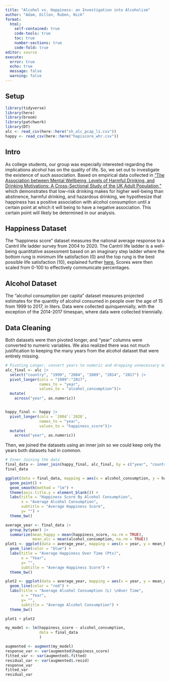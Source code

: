 ```yaml
---
title: "Alcohol vs. Happiness: an Investigation into Alcoholism"
author: "Adam, Dillon, Ruben, Nick"
format:
  html:
    self-contained: true
    code-tools: true
    toc: true
    number-sections: true
    code-fold: true
editor: source
execute:
  error: true
  echo: true
  message: false
  warning: false
---
```


## Setup

```r
library(tidyverse)
library(here)
library(broom)
library(patchwork)
library(DT)
alc <- read_csv(here::here("sh_alc_pcap_li.csv"))
happy <- read_csv(here::here("hapiscore_whr.csv"))
```


## Intro

As college students, our group was especially interested regarding the implications alcohol has on the quality of life. So, we set out to investigate the existence of such association. Based on empirical data collected in [“The Association between Mental Wellbeing, Levels of Harmful Drinking, and Drinking Motivations: A Cross-Sectional Study of the UK Adult Population,”](https://www.ncbi.nlm.nih.gov/pmc/articles/PMC6069385/) which demonstrates that low-risk drinking makes for higher well-being than abstinence, harmful drinking, and hazardous drinking, we hypothesize that happiness has a positive association with alcohol consumption until a certain point at which it will being to have a negative association. This certain point will likely be determined in our analysis.



## Happiness Dataset

The “happiness score” dataset measures the national average response to a Cantril life ladder survey from 2004 to 2020. The Cantril life ladder is a well-being quantitative assessment based on an imaginary step ladder where the bottom rung is minimum life satisfaction (0) and the top rung is the best possible life satisfaction (10), explained further [here.](https://news.gallup.com/poll/122453/understanding-gallup-uses-cantril-scale.aspx.) Scores were then scaled from 0-100 to effectively communicate percentages.


## Alcohol Dataset

The “alcohol consumption per capita” dataset measures projected estimates for the quantity of alcohol consumed in people over the age of 15 from 1999 to 2017, in liters. Data were collected quinquennially, with the exception of the 2014-2017 timespan, where data were collected triennially. 


## Data Cleaning
Both datasets were then pivoted longer, and "year" columns were converted to numeric variables. We also realized there was not much justification to keeping the many years from the alcohol dataset that were entirely missing.

```r
# Pivoting Longer, convert years to numeric and dropping unnecessary missing alcohol columns
alc_final <- alc |> 
  select("country", "1999", "2004", "2009", "2014", "2017") |> 
  pivot_longer(cols = "1999":"2017",
               names_to = "year",
               values_to = "alcohol_consumption")|>  
  mutate(
    across("year", as.numeric))


happy_final <- happy |> 
  pivot_longer(cols = `2004`:`2020`,
               names_to = "year",
               values_to = "happiness_score")|>  
  mutate(
    across("year", as.numeric))
```


Then, we joined the datasets using an inner join so we could keep only the years both datasets had in common.

```r
# Inner Joining the data
final_data <- inner_join(happy_final, alc_final, by = c("year", "country"))
final_data
```

```r
ggplot(data = final_data, mapping = aes(x = alcohol_consumption, y = happiness_score)) +
  geom_point() +
  geom_smooth(method = "lm") + 
  theme(axis.title.y = element_blank()) +
  labs(title = "Happiness Score By Alcohol Consumption",
       x = "Average Alcohol Consumption",
       subtitle = "Average Happiness Score",
       y= "") +
  theme_bw()
```
```r
average_year <- final_data |> 
  group_by(year) |> 
  summarize(mean_happy = mean(happiness_score, na.rm = TRUE),
            mean_alc = mean(alcohol_consumption, na.rm = TRUE))
plot1 <- ggplot(data = average_year, mapping = aes(x = year, y = mean_happy)) +
  geom_line(color = "blue") +
  labs(title = "Average Happiness Over Time (Pts)",
       x = "Year",
       y= "",
       subtitle = "Average Happiness Score") +
  theme_bw()

plot2 <- ggplot(data = average_year, mapping = aes(x = year, y = mean_alc)) +
  geom_line(color = "red") +
  labs(title = "Average Alcohol Consumption (L) \nOver Time",
       x = "Year",
       y= "",
       subtitle = "Average Alcohol Consumption") +
  theme_bw()

plot1 + plot2 
```

```r
my_model <- lm(happiness_score ~ alcohol_consumption, 
               data = final_data
               )

augmented <- augment(my_model)
response_var <- var(augmented$happiness_score)
fitted_var <- var(augmented$.fitted)
residual_var <- var(augmented$.resid)
response_var
fitted_var
residual_var
```

